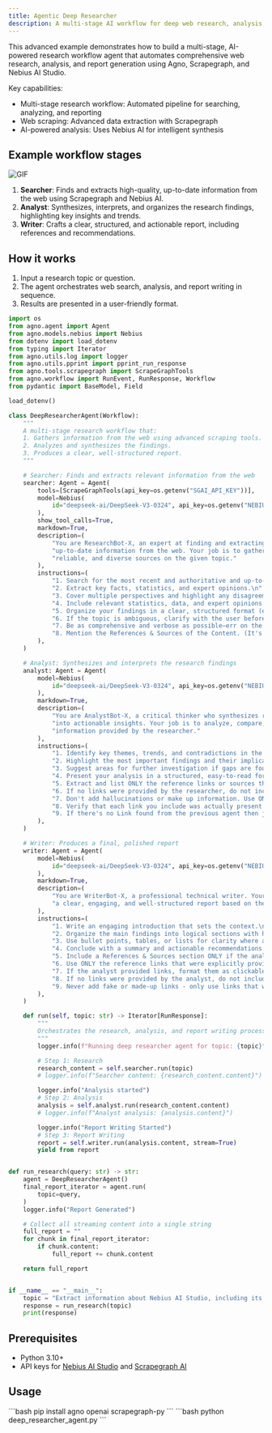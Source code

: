 ```yaml
---
title: Agentic Deep Researcher
description: A multi-stage AI workflow for deep web research, analysis, and report generation using Agno, Scrapegraph, and Nebius AI Studio.
---
```


This advanced example demonstrates how to build a multi-stage, AI-powered research workflow agent that automates comprehensive web research, analysis, and report generation using Agno, Scrapegraph, and Nebius AI Studio.

Key capabilities:

- Multi-stage research workflow: Automated pipeline for searching, analyzing, and reporting
- Web scraping: Advanced data extraction with Scrapegraph
- AI-powered analysis: Uses Nebius AI for intelligent synthesis

## Example workflow stages

![GIF](/images/agentic-deep-researcher-workflow.gif)

1. **Searcher**: Finds and extracts high-quality, up-to-date information from the web using Scrapegraph and Nebius AI.
2. **Analyst**: Synthesizes, interprets, and organizes the research findings, highlighting key insights and trends.
3. **Writer**: Crafts a clear, structured, and actionable report, including references and recommendations.

## How it works

1. Input a research topic or question.
2. The agent orchestrates web search, analysis, and report writing in sequence.
3. Results are presented in a user-friendly format.

```python deep_researcher_agent.py
import os
from agno.agent import Agent
from agno.models.nebius import Nebius
from dotenv import load_dotenv
from typing import Iterator
from agno.utils.log import logger
from agno.utils.pprint import pprint_run_response
from agno.tools.scrapegraph import ScrapeGraphTools
from agno.workflow import RunEvent, RunResponse, Workflow
from pydantic import BaseModel, Field

load_dotenv()

class DeepResearcherAgent(Workflow):
    """
    A multi-stage research workflow that:
    1. Gathers information from the web using advanced scraping tools.
    2. Analyzes and synthesizes the findings.
    3. Produces a clear, well-structured report.
    """

    # Searcher: Finds and extracts relevant information from the web
    searcher: Agent = Agent(
        tools=[ScrapeGraphTools(api_key=os.getenv("SGAI_API_KEY"))],
        model=Nebius(
            id="deepseek-ai/DeepSeek-V3-0324", api_key=os.getenv("NEBIUS_API_KEY")
        ),
        show_tool_calls=True,
        markdown=True,
        description=(
            "You are ResearchBot-X, an expert at finding and extracting high-quality, "
            "up-to-date information from the web. Your job is to gather comprehensive, "
            "reliable, and diverse sources on the given topic."
        ),
        instructions=(
            "1. Search for the most recent and authoritative and up-to-date sources (news, blogs, official docs, research papers, forums, etc.) on the topic.\n"
            "2. Extract key facts, statistics, and expert opinions.\n"
            "3. Cover multiple perspectives and highlight any disagreements or controversies.\n"
            "4. Include relevant statistics, data, and expert opinions where possible.\n"
            "5. Organize your findings in a clear, structured format (e.g., markdown table or sections by source type).\n"
            "6. If the topic is ambiguous, clarify with the user before proceeding.\n"
            "7. Be as comprehensive and verbose as possible—err on the side of including more detail.\n"
            "8. Mention the References & Sources of the Content. (It's Must)"
        ),
    )

    # Analyst: Synthesizes and interprets the research findings
    analyst: Agent = Agent(
        model=Nebius(
            id="deepseek-ai/DeepSeek-V3-0324", api_key=os.getenv("NEBIUS_API_KEY")
        ),
        markdown=True,
        description=(
            "You are AnalystBot-X, a critical thinker who synthesizes research findings "
            "into actionable insights. Your job is to analyze, compare, and interpret the "
            "information provided by the researcher."
        ),
        instructions=(
            "1. Identify key themes, trends, and contradictions in the research.\n"
            "2. Highlight the most important findings and their implications.\n"
            "3. Suggest areas for further investigation if gaps are found.\n"
            "4. Present your analysis in a structured, easy-to-read format.\n"
            "5. Extract and list ONLY the reference links or sources that were ACTUALLY found and provided by the researcher in their findings. Do NOT create, invent, or hallucinate any links.\n"
            "6. If no links were provided by the researcher, do not include a References section.\n"
            "7. Don't add hallucinations or make up information. Use ONLY the links that were explicitly passed to you by the researcher.\n"
            "8. Verify that each link you include was actually present in the researcher's findings before listing it.\n"
            "9. If there's no Link found from the previous agent then just say, No reference Found."
        ),
    )

    # Writer: Produces a final, polished report
    writer: Agent = Agent(
        model=Nebius(
            id="deepseek-ai/DeepSeek-V3-0324", api_key=os.getenv("NEBIUS_API_KEY")
        ),
        markdown=True,
        description=(
            "You are WriterBot-X, a professional technical writer. Your job is to craft "
            "a clear, engaging, and well-structured report based on the analyst's summary."
        ),
        instructions=(
            "1. Write an engaging introduction that sets the context.\n"
            "2. Organize the main findings into logical sections with headings.\n"
            "3. Use bullet points, tables, or lists for clarity where appropriate.\n"
            "4. Conclude with a summary and actionable recommendations.\n"
            "5. Include a References & Sources section ONLY if the analyst provided actual links from their analysis.\n"
            "6. Use ONLY the reference links that were explicitly provided by the analyst in their analysis. Do NOT create, invent, or hallucinate any links.\n"
            "7. If the analyst provided links, format them as clickable markdown links in the References section.\n"
            "8. If no links were provided by the analyst, do not include a References section at all.\n"
            "9. Never add fake or made-up links - only use links that were actually found and passed through the research chain."
        ),
    )

    def run(self, topic: str) -> Iterator[RunResponse]:
        """
        Orchestrates the research, analysis, and report writing process for a given topic.
        """
        logger.info(f"Running deep researcher agent for topic: {topic}")

        # Step 1: Research
        research_content = self.searcher.run(topic)
        # logger.info(f"Searcher content: {research_content.content}")

        logger.info("Analysis started")
        # Step 2: Analysis
        analysis = self.analyst.run(research_content.content)
        # logger.info(f"Analyst analysis: {analysis.content}")

        logger.info("Report Writing Started")
        # Step 3: Report Writing
        report = self.writer.run(analysis.content, stream=True)
        yield from report


def run_research(query: str) -> str:
    agent = DeepResearcherAgent()
    final_report_iterator = agent.run(
        topic=query,
    )
    logger.info("Report Generated")

    # Collect all streaming content into a single string
    full_report = ""
    for chunk in final_report_iterator:
        if chunk.content:
            full_report += chunk.content

    return full_report


if __name__ == "__main__":
    topic = "Extract information about Nebius AI Studio, including its features, capabilities, and applications from available sources."
    response = run_research(topic)
    print(response)
```

## Prerequisites

- Python 3.10+
- API keys for [Nebius AI Studio](https://studio.nebius.com/?modals=create-api-key) and [Scrapegraph AI](https://scrapegraphai.com/)

## Usage

<Steps>
  <Snippet file="create-venv-step.mdx" />

  <Step title="Install libraries">
    ```bash
    pip install agno openai scrapegraph-py
    ```
  </Step>

  <Step title="Run the workflow">
    ```bash
    python deep_researcher_agent.py
    ```
  </Step>

</Steps>
